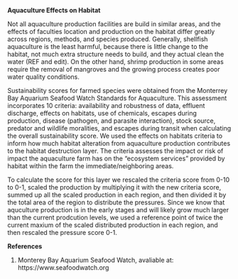 **Aquaculture Effects on Habitat**

Not all aquaculture production facilities are build in similar areas, and the effects of faculties location and production on the habitat differ greatly across regions, methods, and species produced. Generally, shellfish aquaculture is the least harmful, because there is little change to the habitat, not much extra structure needs to build, and they actual clean the water (REF and edit). On the other hand, shrimp production in some areas require the removal of mangroves and the growing process creates poor water quality conditions.

Sustainability scores for farmed species were obtained from the Monterrey Bay Aquarium Seafood Watch Standards for Aquaculture. This assessment incorporates 10 criteria: availability and robustness of data, effluent discharge, effects on habitats, use of chemicals, escapes during production, disease (pathogen, and parasite interaction), stock source, predator and wildlife moralities, and escapes during transit when calculating the overall sustainability score. We used the effects on habitats criteria to inform how much habitat alteration from aquaculture production contributes to the habitat destruction layer. The criteria assesses the impact or risk of impact the aquaculture farm has on the "ecosystem services" provided by habitat within the farm the immediate/neighboring areas.

To calculate the score for this layer we rescaled the criteria score from 0-10 to 0-1, scaled the production by multiplying it with the new criteria score, summed up all the scaled production in each region, and then divided it by the total area of the region to distribute the pressures. Since we know that aquculture production is in the early stages and will likely grow much larger than the current prodcution levels, we used a reference point of twice the current maxium of the scaled distributed production in each region, and then rescaled the pressure score 0-1.

**References**

1. Monterey Bay Aquarium Seafood Watch, avaliable at: https://www.seafoodwatch.org




